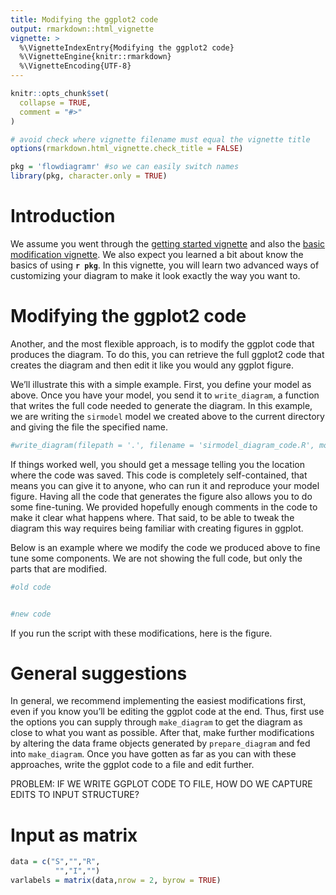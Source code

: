 ```yaml
---
title: Modifying the ggplot2 code 
output: rmarkdown::html_vignette
vignette: >
  %\VignetteIndexEntry{Modifying the ggplot2 code}
  %\VignetteEngine{knitr::rmarkdown}
  %\VignetteEncoding{UTF-8}
---
```


```r
knitr::opts_chunk$set(
  collapse = TRUE,
  comment = "#>"
)

# avoid check where vignette filename must equal the vignette title
options(rmarkdown.html_vignette.check_title = FALSE)
```

```r
pkg = 'flowdiagramr' #so we can easily switch names
library(pkg, character.only = TRUE)
```

# Introduction

We assume you went through the [getting started vignette]() and also the [basic modification vignette]().
We also expect you learned a bit about 
know the basics of using **`r pkg`**. 
In this vignette, you will learn two advanced ways of customizing your diagram to make it look exactly the way you want to.





# Modifying the ggplot2 code

Another, and the most flexible approach, is to modify the ggplot code that produces the diagram. To do this, you can retrieve the full ggplot2 code that creates the diagram and then edit it like you would any ggplot figure. 

We'll illustrate this with a simple example. First, you define your model as above. Once you have your model, you send it to `write_diagram`, a function that writes the full code needed to generate the diagram. In this example, we are writing the `sirmodel` model we created above to the current directory and giving the file the specified name.

```r
#write_diagram(filepath = '.', filename = 'sirmodel_diagram_code.R', model = sirmodel)
```

If things worked well, you should get a message telling you the location where the code was saved.
This code is completely self-contained, that means you can give it to anyone, who can run it and reproduce your model figure.
Having all the code that generates the figure also allows you to do some fine-tuning. We provided hopefully enough comments in the code to make it clear what happens where. That said, to be able to tweak the diagram this way requires being familiar with creating figures in ggplot.

Below is an example where we modify the code we produced above to fine tune some components. We are not showing the full code, but only the parts that are modified.


```r
#old code


#new code


```


If you run the script with these modifications, here is the figure.


# General suggestions

In general, we recommend implementing the easiest modifications first, even if you know you'll be editing the ggplot code at the end. Thus, first use the options you can supply through `make_diagram` to get the diagram as close to what you want as possible. After that, make further modifications by altering the data frame objects generated by `prepare_diagram` and fed into `make_diagram`. Once you have gotten as far as you can with these approaches, write the ggplot code to a file and edit further.

PROBLEM: IF WE WRITE GGPLOT CODE TO FILE, HOW DO WE CAPTURE EDITS TO INPUT STRUCTURE?


# Input as matrix
```r
data = c("S","","R",
          "","I","")
varlabels = matrix(data,nrow = 2, byrow = TRUE)
```



